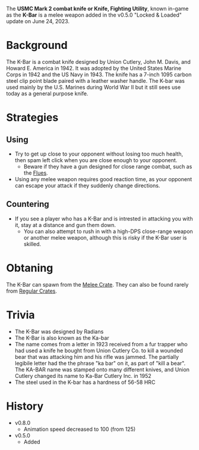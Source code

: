 The **USMC Mark 2 combat knife or Knife, Fighting Utility**, known in-game as the **K-Bar** is a melee weapon added in the v0.5.0 "Locked & Loaded" update on June 24, 2023.

# Background
The K-Bar is a combat knife designed by Union Cutlery, John M. Davis, and Howard E. America in 1942. It was adopted by the United States Marine Corps in 1942 and the US Navy in 1943. The knife has a 7-inch 1095 carbon steel clip point blade paired with a leather washer handle. The K-bar was used mainly by the U.S. Marines during World War II but it still sees use today as a general purpose knife.

# Strategies
## Using
- Try to get up close to your opponent without losing too much health, then spam left click when you are close enough to your opponent.
  - Beware if they have a gun designed for close range combat, such as the [Flues](/weapons/guns/flues).
- Using any melee weapon requires good reaction time, as your opponent can escape your attack if they suddenly change directions.
## Countering
- If you see a player who has a K-Bar and is intrested in attacking you with it, stay at a distance and gun them down.
  - You can also attempt to rush in with a high-DPS close-range weapon or another melee weapon, although this is risky if the K-Bar user is skilled.

# Obtaning
The K-Bar can spawn from the [Melee Crate](/obstacles/melee_crate). They can also be found rarely from [Regular Crates](/obstacles/regular_crate).


# Trivia
- The K-Bar was designed by Radians
- The K-Bar is also known as the Ka-bar
- The name comes from a letter in 1923 received from a fur trapper who had used a knife he bought from Union Cutlery Co. to kill a wounded bear that was attacking him and his rifle was jammed. The partially legibile letter had the the phrase "ka bar" on it, as part of "kill a bear". The KA-BAR name was stamped onto many different knives, and Union Cutlery changed its name to Ka-Bar Cutlery Inc. in 1952
- The steel used in the K-bar has a hardness of 56-58 HRC

# History
- v0.8.0
  - Animation speed decreased to 100 (from 125)
- v0.5.0 
  - Added

